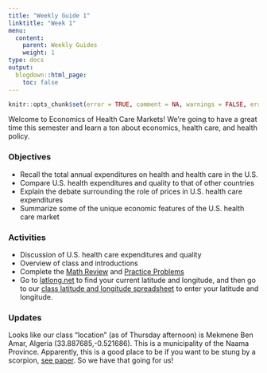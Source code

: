 ```yaml
---
title: "Weekly Guide 1"
linktitle: "Week 1"
menu:
  content:
    parent: Weekly Guides
    weight: 1
type: docs
output:
  blogdown::html_page:
    toc: false
---
```


```r
knitr::opts_chunk$set(error = TRUE, comment = NA, warnings = FALSE, errors = FALSE, messages = FALSE, tidy = FALSE, echo = FALSE)
```

Welcome to Economics of Health Care Markets! We're going to have a great time this semester and learn a ton about economics, health care, and health policy.

### Objectives
- Recall the total annual expenditures on health and health care in the U.S.
- Compare U.S. health expenditures and quality to that of other countries
- Explain the debate surrounding the role of prices in U.S. health care expenditures
- Summarize some of the unique economic features of the U.S. health care market
 
### Activities 
- Discussion of U.S. health care expenditures and quality
- Overview of class and introductions
- Complete the [Math Review](/resource/review1) and [Practice Problems](/resource/review2)
- Go to [latlong.net](https://www.latlong.net/) to find your current latitude and longitude, and then go to our [class latitude and longitude spreadsheet](https://docs.google.com/spreadsheets/d/1qfdFm21lc7ouVliD66Je3jse9XkmqbpkM0C68oEGoXo/edit?usp=sharing) to enter your latitude and longitude.


### Updates
Looks like our class "location" (as of Thursday afternoon) is Mekmene Ben Amar, Algeria (33.887685,-0.521686). This is a municipality of the Naama Province. Apparently, this is a good place to be if you want to be stung by a scorpion, [see paper](https://www.researchgate.net/profile/Schehrazad_Selmane/publication/280877146_Scorpion_Envenomations_and_Climate_Conditions_the_case_of_Naama_Province_in_Algeria/links/55c9c12808aeca747d67391f.pdf). So we have that going for us!
  
